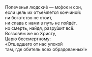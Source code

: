 Попеченья людски́е — мо́рок и сон,  
если цель их отъе́млется кончиной:  
ни богатство не стои́т,  
ни слава с нами в путь не пойдёт,  
но смерть, найдя, разру́шит всё.  
Воззовём же ко Христу,  
Царю бессмертному:  
«Отшедшего от нас упокой  
там, где обитель всех обрадованных!»
